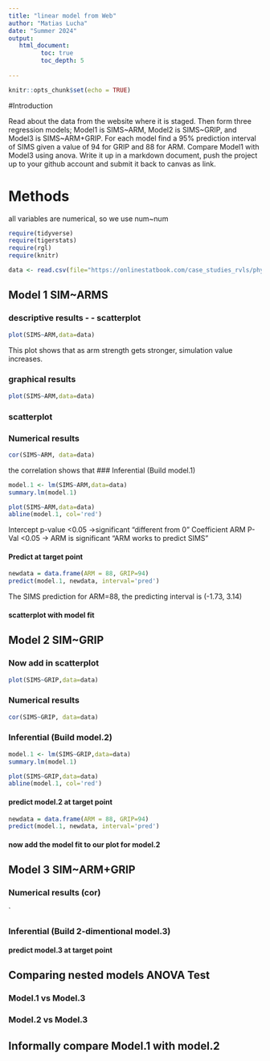```yaml
---
title: "linear model from Web"
author: "Matias Lucha"
date: "Summer 2024"
output:
   html_document:
         toc: true
         toc_depth: 5
        
---
```


```r
knitr::opts_chunk$set(echo = TRUE)
```

#Introduction

Read about the data from the website where it is staged.  Then form three regression models; Model1 is SIMS~ARM, Model2 is SIMS~GRIP, and Model3 is SIMS~ARM+GRIP. For each model find a 95% prediction interval of SIMS given a value of 94  for GRIP and 88 for ARM. Compare Model1 with Model3 using anova. Write it up in a markdown document, push the project up to your github account and submit it back to canvas as link. 

# Methods
all variables are numerical, so we use num~num 
 


```r
require(tidyverse)
require(tigerstats)
require(rgl)
require(knitr)

```

```r
data <- read.csv(file="https://onlinestatbook.com/case_studies_rvls/physical_strength/data.txt",sep="",header=TRUE)  

```

## Model 1 SIM~ARMS

### descriptive results - - scatterplot

```r
plot(SIMS~ARM,data=data)
```

This plot shows that as arm strength gets stronger, simulation value increases.

### graphical results

```r
plot(SIMS~ARM,data=data)
```


### scatterplot

### Numerical results
```r
cor(SIMS~ARM, data=data)
```
the correlation shows that 
### Inferential  (Build model.1)

```r
model.1 <- lm(SIMS~ARM,data=data)
summary.lm(model.1)
```

```r
plot(SIMS~ARM,data=data)
abline(model.1, col='red')
```

Intercept p-value <0.05
->significant "different from 0"
Coefficient ARM P-Val <0.05 -> ARM is significant "ARM works to predict SIMS"

#### Predict at target point

```r
newdata = data.frame(ARM = 88, GRIP=94)
predict(model.1, newdata, interval='pred')
```
The SIMS prediction for ARM=88, the predicting interval is (-1.73, 3.14)

#### scatterplot with model fit
  

## Model 2 SIM~GRIP

### Now add in scatterplot
```r
plot(SIMS~GRIP,data=data)
```

### Numerical results 
```r
cor(SIMS~GRIP, data=data)
```

### Inferential  (Build model.2)
```r
model.1 <- lm(SIMS~GRIP,data=data)
summary.lm(model.1)
```
```r
plot(SIMS~GRIP,data=data)
abline(model.1, col='red')
```
#### predict model.2 at target point

```r
newdata = data.frame(ARM = 88, GRIP=94)
predict(model.1, newdata, interval='pred')
```

#### now add the model fit to our plot for model.2
  


## Model 3 SIM~ARM+GRIP

### Numerical results (cor)

`
  
### Inferential  (Build 2-dimentional model.3)

#### predict model.3 at target point
  

## Comparing nested models ANOVA Test

### Model.1 vs Model.3
### Model.2 vs Model.3

## Informally compare Model.1 with model.2

